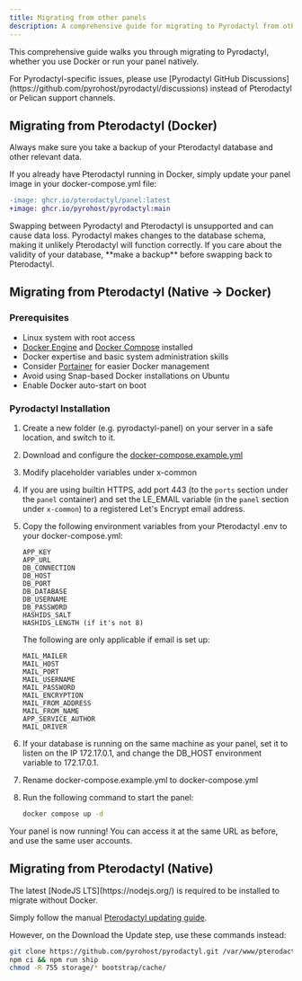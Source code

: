 ```yaml
---
title: Migrating from other panels
description: A comprehensive guide for migrating to Pyrodactyl from other game panels
---
```


This comprehensive guide walks you through migrating to Pyrodactyl, whether you use Docker or run your panel natively.

<Callout type="info">
  For Pyrodactyl-specific issues, please use [Pyrodactyl GitHub
  Discussions](https://github.com/pyrohost/pyrodactyl/discussions) instead of
  Pterodactyl or Pelican support channels.
</Callout>

## Migrating from Pterodactyl (Docker)

<Callout type="warn">
  Always make sure you take a backup of your Pterodactyl database and other
  relevant data.
</Callout>

If you already have Pterodactyl running in Docker, simply update your panel image in your docker-compose.yml file:

```diff
-image: ghcr.io/pterodactyl/panel:latest
+image: ghcr.io/pyrohost/pyrodactyl:main
```

<Callout type="warn">
  Swapping between Pyrodactyl and Pterodactyl is unsupported and can cause data
  loss. Pyrodactyl makes changes to the database schema, making it unlikely
  Pterodactyl will function correctly. If you care about the validity of your
  database, **make a backup** before swapping back to Pterodactyl.
</Callout>

## Migrating from Pterodactyl (Native -> Docker)

### Prerequisites

- Linux system with root access
- [Docker Engine](https://docs.docker.com/engine/install/) and [Docker Compose](https://docs.docker.com/compose/install/) installed
- Docker expertise and basic system administration skills
- Consider [Portainer](https://docs.portainer.io/start/install) for easier Docker management
- Avoid using Snap-based Docker installations on Ubuntu
- Enable Docker auto-start on boot

### Pyrodactyl Installation

1. Create a new folder (e.g. pyrodactyl-panel) on your server in a safe location, and switch to it.
2. Download and configure the [docker-compose.example.yml](https://raw.githubusercontent.com/pyrohost/pyrodactyl/main/docker-compose.example.yml)
3. Modify placeholder variables under x-common
4. If you are using builtin HTTPS, add port 443 (to the `ports` section under the `panel` container) and set the LE_EMAIL variable (in the `panel` section under `x-common`) to a registered Let's Encrypt email address.
5. Copy the following environment variables from your Pterodactyl .env to your docker-compose.yml:

   ```
   APP_KEY
   APP_URL
   DB_CONNECTION
   DB_HOST
   DB_PORT
   DB_DATABASE
   DB_USERNAME
   DB_PASSWORD
   HASHIDS_SALT
   HASHIDS_LENGTH (if it's not 8)
   ```

   The following are only applicable if email is set up:

   ```
   MAIL_MAILER
   MAIL_HOST
   MAIL_PORT
   MAIL_USERNAME
   MAIL_PASSWORD
   MAIL_ENCRYPTION
   MAIL_FROM_ADDRESS
   MAIL_FROM_NAME
   APP_SERVICE_AUTHOR
   MAIL_DRIVER
   ```

6. If your database is running on the same machine as your panel, set it to listen on the IP 172.17.0.1, and change the DB_HOST environment variable to 172.17.0.1.
7. Rename docker-compose.example.yml to docker-compose.yml
8. Run the following command to start the panel:
   ```bash
   docker compose up -d
   ```

Your panel is now running! You can access it at the same URL as before, and use the same user accounts.

## Migrating from Pterodactyl (Native)

<Callout type="note">
  The latest [NodeJS LTS](https://nodejs.org/) is required to be installed to
  migrate without Docker.
</Callout>

Simply follow the manual [Pterodactyl updating guide](https://pterodactyl.io/panel/1.0/updating.html).

However, on the Download the Update step, use these commands instead:

```bash
git clone https://github.com/pyrohost/pyrodactyl.git /var/www/pterodactyl --depth=2
npm ci && npm run ship
chmod -R 755 storage/* bootstrap/cache/
```
